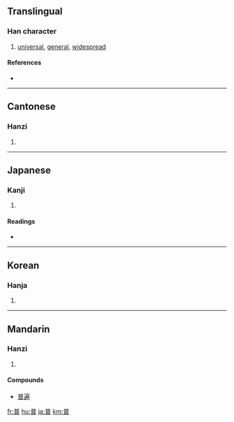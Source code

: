 ==Translingual==

===Han character===
{{Han char|rn=72|rad=日|as=08|sn=12|four=8060<sub>1</sub>|canj=廿金日 (TCA)}}

# [[universal]], [[general]], [[widespread]]

====References====
* {{Han ref|kx=0496.290|dkj=13982|dj=0862.120|hdz=21521.020|uh=666E|ud=26222|bh=B4B6|bd=46262}}

----

==Cantonese==

===Hanzi===
{{yue-hanzi|jyut=|y=pou2}}

# {{defn|Cantonese}}

----

==Japanese==

===Kanji===
{{ja-kanji|grade=c|rs=日08}}

# {{defn|Japanese}}

====Readings====
* {{ja-readings|on=[[ふ]] (fu), [[ほ]] (ho)|kun=[[あまねし]] (amaneshi)}}

----

==Korean==

===Hanja===
{{ko-hanja|hangeul=보|eumhun=|rv=bo|mr=po|y=po}}

# {{defn|Korean}}

----

==Mandarin==

===Hanzi===
{{cmn-hanzi|pin=[[pǔ]] ([[pu3]])|wg=p'u<sup>3</sup>}}

# {{defn|Mandarin}}
====Compounds====
* [[普遍]]

[[fr:普]]
[[hu:普]]
[[ja:普]]
[[km:普]]
